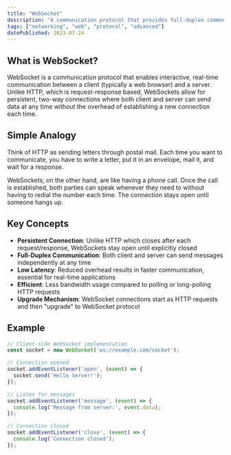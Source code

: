 ```yaml
---
title: "WebSocket"
description: "A communication protocol that provides full-duplex communication channels over a single TCP connection."
tags: ["networking", "web", "protocol", "advanced"]
datePublished: 2023-07-24
---
```


## What is WebSocket?

WebSocket is a communication protocol that enables interactive, real-time communication between a client (typically a web browser) and a server. Unlike HTTP, which is request-response based, WebSockets allow for persistent, two-way connections where both client and server can send data at any time without the overhead of establishing a new connection each time.

## Simple Analogy

Think of HTTP as sending letters through postal mail. Each time you want to communicate, you have to write a letter, put it in an envelope, mail it, and wait for a response. 

WebSockets, on the other hand, are like having a phone call. Once the call is established, both parties can speak whenever they need to without having to redial the number each time. The connection stays open until someone hangs up.

## Key Concepts

- **Persistent Connection**: Unlike HTTP which closes after each request/response, WebSockets stay open until explicitly closed
- **Full-Duplex Communication**: Both client and server can send messages independently at any time
- **Low Latency**: Reduced overhead results in faster communication, essential for real-time applications
- **Efficient**: Less bandwidth usage compared to polling or long-polling HTTP requests
- **Upgrade Mechanism**: WebSocket connections start as HTTP requests and then "upgrade" to WebSocket protocol

## Example

```javascript
// Client-side WebSocket implementation
const socket = new WebSocket('ws://example.com/socket');

// Connection opened
socket.addEventListener('open', (event) => {
  socket.send('Hello Server!');
});

// Listen for messages
socket.addEventListener('message', (event) => {
  console.log('Message from server:', event.data);
});

// Connection closed
socket.addEventListener('close', (event) => {
  console.log('Connection closed');
});
``` 
